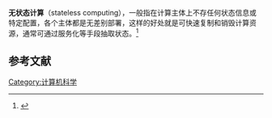 {{多個問題|
{{expand|time=2013-04-23T06:10:49+00:00}}
{{original research|time=2013-04-23T06:10:49+00:00}}
}}
'''无状态计算'''（stateless computing），一般指在计算主体上不存任何状态信息或特定配置，各个主体都是无差别部署，这样的好处就是可快速复制和销毁计算资源，通常可通过服务化等手段抽取状态。<ref>{{Cite journal|title=绿色数据中心体系研究|journal=电脑开发与应用|author=张冀川|url=https://kns.cnki.net/KCMS/detail/detail.aspx?dbcode=CJFQ&dbname=CJFD2013&filename=DNKF201308017&uid=WEEvREcwSlJHSldRa1FhdkJtNEYweFRnNktmQWZIUy95VXBuVktBZms2bz0=$9A4hF_YAuvQ5obgVAqNKPCYcEjKensW4ggI8Fm4gTkoUKaID8j8gFw!!&v=MTI2OTZyV00xRnJDVVI3cWZZK1ptRnlqbVVMeklJU1BBYUxHNEg5TE1wNDlFWTRSOGVYMUx1eFlTN0RoMVQzcVQ=|others=谭敏清|date=2013-04-11|accessdate=2020-04-09|issn=1003-5850}}</ref>

==参考文献==
{{reflist}}

[[Category:计算机科学|Category:计算机科学]]